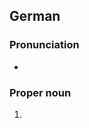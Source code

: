 ==German==
{{wikipedia}}
{{wikipedia|lang=de}}

===Pronunciation===
* {{audio|de|De-Wilhelmshaven.ogg|Audio}}

===Proper noun===
{{head|de|proper noun}}

# {{place|de|independent city|s/Lower Saxony|c/Germany|t1=Wilhelmshaven}}